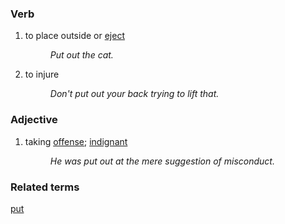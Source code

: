 === Verb ===
# to place outside or [[eject]]
#: ''Put out the cat.''
# to injure
#: ''Don't put out your back trying to lift that.''

=== Adjective ===
# taking [[offense]]; [[indignant]]
#: ''He was put out at the mere suggestion of misconduct.''

=== Related terms ===
[[put]]